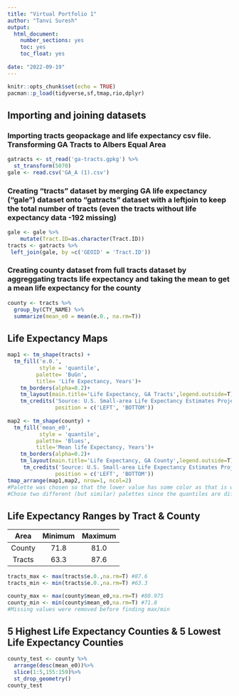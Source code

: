---
title: "Virtual Portfolio 1"
author: "Tanvi Suresh"
output: 
  html_document:
    number_sections: yes
    toc: yes
    toc_float: yes 
          
date: "2022-09-19"
---

```{r setup, include=FALSE}
knitr::opts_chunk$set(echo = TRUE)
pacman::p_load(tidyverse,sf,tmap,rio,dplyr)
```

## Importing and joining datasets
### Importing tracts geopackage and life expectancy csv file. Transforming GA Tracts to Albers Equal Area
```{r, message=F}

gatracts <- st_read('ga-tracts.gpkg') %>%
  st_transform(5070)
gale <- read.csv('GA_A (1).csv')

```

### Creating "tracts" dataset by merging GA life expectancy ("gale") dataset onto "gatracts" dataset with a leftjoin to keep the total number of tracts (even the tracts without life expectancy data -192 missing) 
```{r}
gale <- gale %>%
    mutate(Tract.ID=as.character(Tract.ID))
tracts <- gatracts %>%
 left_join(gale, by =c('GEOID' = 'Tract.ID'))
```

### Creating county dataset from full tracts dataset by aggreggating tracts life expectancy and taking the mean to get a mean life expectancy for the county
```{r, message=F}
county <- tracts %>%
  group_by(CTY_NAME) %>%
  summarize(mean_e0 = mean(e.0., na.rm=T))
```

## Life Expectancy Maps
```{r, message=F}

map1 <- tm_shape(tracts) + 
  tm_fill('e.0.',
          style = 'quantile',
         palette= 'BuGn',
         title= 'Life Expectancy, Years')+
    tm_borders(alpha=0.2)+
    tm_layout(main.title='Life Expectancy, GA Tracts',legend.outside=T)+
    tm_credits('Source: U.S. Small-area Life Expectancy Estimates Project, 2010-2015',
               position = c('LEFT', 'BOTTOM'))
    
map2 <- tm_shape(county) + 
  tm_fill('mean_e0',
          style = 'quantile',
         palette= 'Blues',
         title='Mean life Expectancy, Years')+
    tm_borders(alpha=0.2)+
    tm_layout(main.title='Life Expectancy, GA County',legend.outside=T)+
     tm_credits('Source: U.S. Small-area Life Expectancy Estimates Project, 2010-2015',
               position = c('LEFT', 'BOTTOM'))
tmap_arrange(map1,map2, nrow=1, ncol=2)
#Palette was chosen so that the lower value has some color as that is what we might want audience to focus on (not the darker colors). Thought about a diverging palette like RdBu but didn't choose since there isn't a null value for life expectancy and because it made the map harder to read at tract/county level. This might make more sense for the state/country level.
#Chose two different (but similar) palettes since the quantiles are different in both maps
```
## Life Expectancy Ranges by Tract & County

Area | Minimum| Maximum
:----------:|:----------:|:-----------:
County    | 71.8  | 81.0
Tracts | 63.3 | 87.6



```{r,message=F}

tracts_max <- max(tracts$e.0.,na.rm=T) #87.6
tracts_min <- min(tracts$e.0.,na.rm=T) #63.3

county_max <- max(county$mean_e0,na.rm=T) #80.975
county_min <- min(county$mean_e0,na.rm=T) #71.8
#Missing values were removed before finding max/min

```



## 5 Highest Life Expectancy Counties & 5 Lowest Life Expectancy Counties
```{r}
county_test <- county %>%
  arrange(desc(mean_e0))%>%
  slice(1:5,155:159)%>%
  st_drop_geometry()
county_test
```

